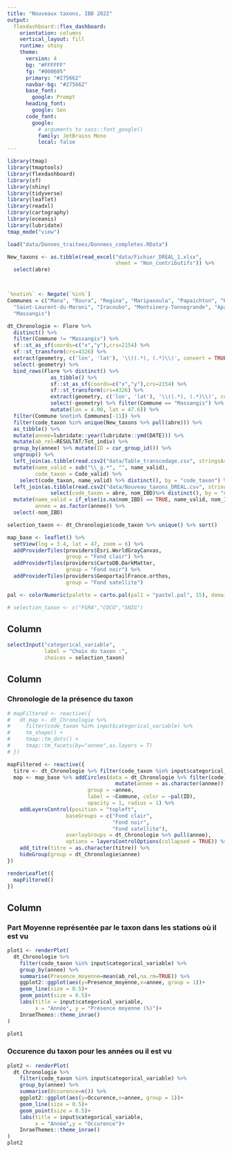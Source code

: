 ```yaml
---
title: "Nouveaux taxons, IBD 2022"
output:
  flexdashboard::flex_dashboard:
    orientation: columns
    vertical_layout: fill
    runtime: shiny
    theme:
      version: 4
      bg: "#FFFFFF"
      fg: "#000605"
      primary: "#275662"
      navbar-bg: "#275662"
      base_font:
        google: Prompt
      heading_font:
        google: Sen
      code_font:
        google:
          # arguments to sass::font_google()
          family: JetBrains Mono
          local: false
---
```


```r
library(tmap)
library(tmaptools)
library(flexdashboard)
library(sf)
library(shiny)
library(tidyverse)
library(leaflet)
library(readxl)
library(cartography)
library(oceanis)
library(lubridate)
tmap_mode("view")
```

```r

load("data/Donnes_traitees/Donnees_completes.RData")

New_taxons <- as.tibble(read_excel("data/Fichier_DREAL_1.xlsx", 
                                   sheet = "Non_contributifs")) %>% 
  select(abre)



`%notin%` <- Negate(`%in%`)
Communes = c("Mana", "Roura", "Regina", "Maripasoula", "Papaichton", "Kourou",
  "Saint-Laurent-du-Maroni", "Iracoubo", "Montsinery-Tonnegrande", "Apatou",
  "Massangis")

dt_Chronologie <- Flore %>% 
  distinct() %>% 
  filter(Commune != "Massangis") %>% 
  sf::st_as_sf(coords=c("x","y"),crs=2154) %>%
  sf::st_transform(crs=4326) %>% 
  extract(geometry, c('lon', 'lat'), '\\((.*), (.*)\\)', convert = TRUE) %>% 
  select(-geometry) %>% 
  bind_rows(Flore %>% distinct() %>% 
              as_tibble() %>%
              sf::st_as_sf(coords=c("x","y"),crs=2154) %>%
              sf::st_transform(crs=4326) %>%
              extract(geometry, c('lon', 'lat'), '\\((.*), (.*)\\)', convert = TRUE) %>% 
              select(-geometry) %>% filter(Commune == "Massangis") %>% 
              mutate(lon = 4.00, lat = 47.6)) %>% 
  filter(Commune %notin% Communes[-11]) %>% 
  filter(code_taxon %in% unique(New_taxons %>% pull(abre))) %>% 
  as_tibble() %>%
  mutate(annee=lubridate::year(lubridate::ymd(DATE))) %>% 
  mutate(ab_rel=RESULTAT/Tot_indiv) %>% 
  group_by(annee) %>% mutate(ID = cur_group_id()) %>% 
  ungroup() %>% 
  left_join(as.tibble(read.csv2("data/Table_transcodage.csv", stringsAsFactors = FALSE)) %>%
  mutate(name_valid = sub("\\_g.*", "", name_valid),
         code_taxon = Code_valid) %>% 
    select(code_taxon, name_valid) %>% distinct(), by = "code_taxon") %>% 
  left_join(as.tibble(read.csv2("data/Nouveau_taxons_DREAL.csv", stringsAsFactors = FALSE)) %>%
              select(code_taxon = abre, nom_IBD)%>% distinct(), by = "code_taxon") %>%
  mutate(name_valid = if_else(is.na(nom_IBD) == TRUE, name_valid, nom_IBD), 
         annee = as.factor(annee)) %>% 
  select(-nom_IBD)

selection_taxon <- dt_Chronologie$code_taxon %>% unique() %>% sort()

map_base <- leaflet() %>%
  setView(lng = 3.4, lat = 47, zoom = 6) %>%
  addProviderTiles(providers$Esri.WorldGrayCanvas,
                   group = "Fond clair") %>% 
  addProviderTiles(providers$CartoDB.DarkMatter,
                   group = "Fond noir") %>% 
  addProviderTiles(providers$GeoportailFrance.orthos,
                   group = "Fond satellite")

pal <- colorNumeric(palette = carto.pal(pal1 = "pastel.pal", 15), domain = unique(dt_Chronologie$ID))

# selection_taxon <- c("FGRA","COCO","SNIG")
```

## Column {.sidebar data-width="200"}

```r
selectInput("categorical_variable",
            label = "Choix du taxon :",
            choices = selection_taxon)
```

## Column {data-width="600"}

### Chronologie de la présence du taxon

```r

# mapFiltered <- reactive({
#   dt_map <- dt_Chronologie %>%
#     filter(code_taxon %in% input$categorical_variable) %>%
#     tm_shape() +
#     tmap::tm_dots() +
#     tmap::tm_facets(by="annee",as.layers = T)
# })

mapFiltered <- reactive({
  titre <- dt_Chronologie %>% filter(code_taxon %in% input$categorical_variable) %>% pull(name_valid) %>% unique()
  map <- map_base %>% addCircles(data = dt_Chronologie %>% filter(code_taxon %in% input$categorical_variable) %>% 
                                   mutate(annee = as.character(annee)),
                          group = ~annee,
                          label = ~Commune, color = ~pal(ID),
                          opacity = 1, radius = 1) %>% 
    addLayersControl(position = "topleft",
                   baseGroups = c("Fond clair",
                                  "Fond noir", 
                                  "Fond satellite"),
                   overlayGroups = dt_Chronologie %>% pull(annee),
                   options = layersControlOptions(collapsed = TRUE)) %>% 
    add_titre(titre = as.character(titre)) %>% 
    hideGroup(group = dt_Chronologie$annee)
})

renderLeaflet({
  mapFiltered()
})
```

## Column {data-width="400"}

### Part Moyenne représentée par le taxon dans les stations où il est vu

```r
plot1 <- renderPlot(
  dt_Chronologie %>%
    filter(code_taxon %in% input$categorical_variable) %>% 
    group_by(annee) %>% 
    summarise(Presence_moyenne=mean(ab_rel,na.rm=TRUE)) %>% 
    ggplot2::ggplot(aes(y=Presence_moyenne,x=annee, group = 1))+
    geom_line(size = 0.5)+
    geom_point(size = 0.5)+
    labs(title = input$categorical_variable,
         x = "Année", y = "Présence moyenne (%)")+
    InraeThemes::theme_inrae()
)

plot1
```

### Occurence du taxon pour les années ou il est vu

```r

plot2 <- renderPlot(
  dt_Chronologie %>%
    filter(code_taxon %in% input$categorical_variable) %>% 
    group_by(annee) %>% 
    summarise(Occurence=n()) %>% 
    ggplot2::ggplot(aes(y=Occurence,x=annee, group = 1))+
    geom_line(size = 0.5)+
    geom_point(size = 0.5)+
    labs(title = input$categorical_variable,
         x = "Année",y = "Occurence")+
    InraeThemes::theme_inrae()
)
plot2
```
